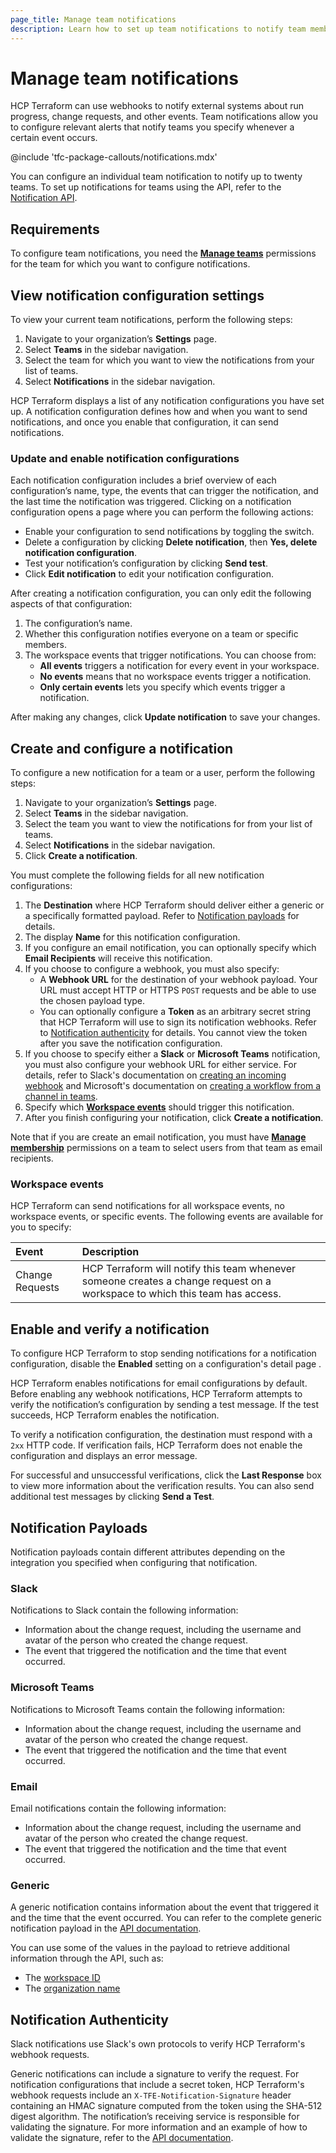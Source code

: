 ```yaml
---
page_title: Manage team notifications
description: Learn how to set up team notifications to notify team members on external systems whenever a particular action takes place.
---
```


# Manage team notifications

HCP Terraform can use webhooks to notify external systems about run progress, change requests, and other events. Team notifications allow you to configure relevant alerts that notify teams you specify whenever a certain event occurs. 

@include 'tfc-package-callouts/notifications.mdx'

You can configure an individual team notification to notify up to twenty teams. To set up notifications for teams using the API, refer to the [Notification API](/terraform/cloud-docs/api-docs/notification-configurations#team-notification-configuration).

## Requirements

To configure team notifications, you need the [**Manage teams**](/terraform/cloud-docs/users-teams-organizations/permissions#manage-teams) permissions for the team for which you want to configure notifications.

## View notification configuration settings

To view your current team notifications, perform the following steps:

1. Navigate to your organization’s **Settings** page.  
1. Select **Teams** in the sidebar navigation.  
1. Select the team for which you want to view the notifications from your list of teams.
1. Select **Notifications** in the sidebar navigation.

HCP Terraform displays a list of any notification configurations you have set up. A notification configuration defines how and when you want to send notifications, and once you enable that configuration, it can send notifications. 

### Update and enable notification configurations

Each notification configuration includes a brief overview of each configuration’s name, type, the events that can trigger the notification, and the last time the notification was triggered. Clicking on a notification configuration opens a page where you can perform the following actions:

* Enable your configuration to send notifications by toggling the switch.  
* Delete a configuration by clicking **Delete notification**, then **Yes, delete notification configuration**.  
* Test your notification’s configuration by clicking **Send test**.   
* Click **Edit notification** to edit your notification configuration.

After creating a notification configuration, you can only edit the following aspects of that configuration:

1. The configuration’s name.  
1. Whether this configuration notifies everyone on a team or specific members.  
1. The workspace events that trigger notifications. You can choose from:  
    * **All events** triggers a notification for every event in your workspace.  
    * **No events** means that no workspace events trigger a notification.  
    * **Only certain events** lets you specify which events trigger a notification.

After making any changes, click **Update notification** to save your changes.

## Create and configure a notification 

To configure a new notification for a team or a user, perform the following steps:

1. Navigate to your organization’s **Settings** page.  
1. Select **Teams** in the sidebar navigation.  
1. Select the team you want to view the notifications for from your list of teams.  
1. Select **Notifications** in the sidebar navigation.  
1. Click **Create a notification**.

You must complete the following fields for all new notification configurations:

1. The **Destination** where HCP Terraform should deliver either a generic or a specifically formatted payload. Refer to [Notification payloads](#notification-payloads) for details.  
1. The display **Name** for this notification configuration.  
1. If you configure an email notification, you can optionally specify which **Email Recipients** will receive this notification.  
1. If you choose to configure a webhook, you must also specify:   
    * A **Webhook URL** for the destination of your webhook payload. Your URL must accept HTTP or HTTPS `POST` requests and be able to use the chosen payload type.   
    * You can optionally configure a **Token** as an arbitrary secret string that HCP Terraform will use to sign its notification webhooks. Refer to [Notification authenticity](#notification-authenticity) for details. You cannot view the token after you save the notification configuration.  
1. If you choose to specify either a **Slack** or **Microsoft Teams** notification, you must also configure your webhook URL for either service. For details, refer to Slack's documentation on [creating an incoming webhook](https://api.slack.com/messaging/webhooks#create_a_webhook) and Microsoft's documentation on [creating a workflow from a channel in teams](https://support.microsoft.com/en-us/office/creating-a-workflow-from-a-channel-in-teams-242eb8f2-f328-45be-b81f-9817b51a5f0e).  
1. Specify which [**Workspace events**](#workspace-events) should trigger this notification.  
1. After you finish configuring your notification, click **Create a notification**.

Note that if you are create an email notification, you must have [**Manage membership**](/terraform/cloud-docs/users-teams-organizations/permissions#manage-membership) permissions on a team to select users from that team as email recipients.

### Workspace events

HCP Terraform can send notifications for all workspace events, no workspace events, or specific events. The following events are available for you to specify:

| Event | Description |
| :---- | :---- |
| Change Requests | HCP Terraform will notify this team whenever someone creates a change request on a workspace to which this team has access. |

## Enable and verify a notification

To configure HCP Terraform to stop sending notifications for a notification configuration, disable the **Enabled** setting on a configuration's detail page . 

HCP Terraform enables notifications for email configurations by default. Before enabling any webhook notifications, HCP Terraform attempts to verify the notification’s configuration by sending a test message. If the test succeeds, HCP Terraform enables the notification. 

To verify a notification configuration, the destination must respond with a `2xx` HTTP code. If verification fails, HCP Terraform does not enable the configuration and displays an error message.

For successful and unsuccessful verifications, click the **Last Response** box to view more information about the verification results. You can also send additional test messages by clicking **Send a Test**.

## Notification Payloads

Notification payloads contain different attributes depending on the integration you specified when configuring that notification.

### Slack

Notifications to Slack contain the following information:

* Information about the change request, including the username and avatar of the person who created the change request.
* The event that triggered the notification and the time that event occurred.

### Microsoft Teams

Notifications to Microsoft Teams contain the following information:
* Information about the change request, including the username and avatar of the person who created the change request.
* The event that triggered the notification and the time that event occurred.

### Email

Email notifications contain the following information:
* Information about the change request, including the username and avatar of the person who created the change request.
* The event that triggered the notification and the time that event occurred.

### Generic

A generic notification contains information about the event that triggered it and the time that the event occurred. You can refer to the complete generic notification payload in the [API documentation](/terraform/cloud-docs/api-docs/notification-configurations#notification-payload).

You can use some of the values in the payload to retrieve additional information through the API, such as:
* The [workspace ID](/terraform/cloud-docs/api-docs/workspaces#list-workspaces)  
* The [organization name](/terraform/cloud-docs/api-docs/organizations#show-an-organization)

## Notification Authenticity

Slack notifications use Slack's own protocols to verify HCP Terraform's webhook requests.

Generic notifications can include a signature to verify the request. For notification configurations that include a secret token, HCP Terraform's webhook requests include an `X-TFE-Notification-Signature` header containing an HMAC signature computed from the token using the SHA-512 digest algorithm. The notification’s receiving service is responsible for validating the signature. For more information and an example of how to validate the signature, refer to the [API documentation](/terraform/cloud-docs/api-docs/notification-configurations#notification-payload).